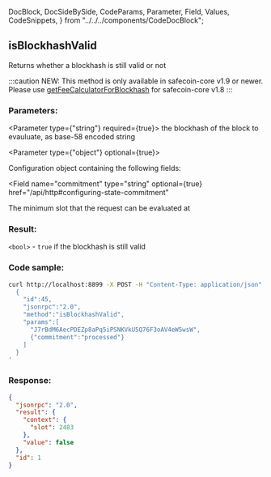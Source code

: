   DocBlock,
  DocSideBySide,
  CodeParams,
  Parameter,
  Field,
  Values,
  CodeSnippets,
} from "../../../components/CodeDocBlock";

<DocBlock>

## isBlockhashValid

Returns whether a blockhash is still valid or not

:::caution
NEW: This method is only available in safecoin-core v1.9 or newer. Please use
[getFeeCalculatorForBlockhash](#getfeecalculatorforblockhash) for safecoin-core v1.8
:::

<DocSideBySide>
<CodeParams>

### Parameters:

<Parameter type={"string"} required={true}>
  the blockhash of the block to evauluate, as base-58 encoded string
</Parameter>

<Parameter type={"object"} optional={true}>

Configuration object containing the following fields:

<Field
  name="commitment"
  type="string"
  optional={true}
  href="/api/http#configuring-state-commitment"
></Field>

<Field name="minContextSlot" type="number" optional={true}>
  The minimum slot that the request can be evaluated at
</Field>

</Parameter>

### Result:

`<bool>` - `true` if the blockhash is still valid

</CodeParams>

<CodeSnippets>

### Code sample:

```bash
curl http://localhost:8899 -X POST -H "Content-Type: application/json" -d '
  {
    "id":45,
    "jsonrpc":"2.0",
    "method":"isBlockhashValid",
    "params":[
      "J7rBdM6AecPDEZp8aPq5iPSNKVkU5Q76F3oAV4eW5wsW",
      {"commitment":"processed"}
    ]
  }
'
```

### Response:

```json
{
  "jsonrpc": "2.0",
  "result": {
    "context": {
      "slot": 2483
    },
    "value": false
  },
  "id": 1
}
```

</CodeSnippets>
</DocSideBySide>
</DocBlock>
